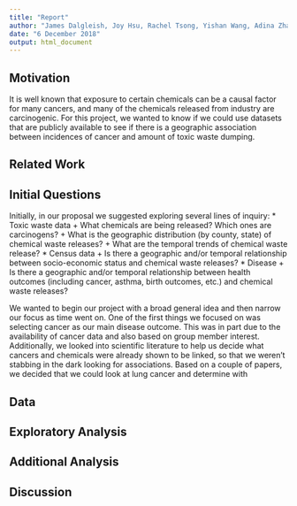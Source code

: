 ```yaml
---
title: "Report"
author: "James Dalgleish, Joy Hsu, Rachel Tsong, Yishan Wang, Adina Zhang"
date: "6 December 2018"
output: html_document
---
```


## Motivation

It is well known that exposure to certain chemicals can be a causal factor for many cancers, and many of the chemicals released from industry are carcinogenic. For this project, we wanted to know if we could use datasets that are publicly available to see if there is a geographic association between incidences of cancer and amount of toxic waste dumping. 

## Related Work

## Initial Questions

Initially, in our proposal we suggested exploring several lines of inquiry:
* Toxic waste data
  + What chemicals are being released? Which ones are carcinogens?
  + What is the geographic distribution (by county, state) of chemical waste releases?
  + What are the temporal trends of chemical waste release?
* Census data
  + Is there a geographic and/or temporal relationship between socio-economic status and chemical waste releases?
* Disease
  + Is there a geographic and/or temporal relationship between health outcomes (including cancer, asthma, birth outcomes, etc.) and chemical waste releases?
  
We wanted to begin our project with a broad general idea and then narrow our focus as time went on. One of the first things we focused on was selecting cancer as our main disease outcome. This was in part due to the availability of cancer data and also based on group member interest. Additionally, we looked into scientific literature to help us decide what cancers and chemicals were already shown to be linked, so that we weren't stabbing in the dark looking for associations. Based on a couple of papers, we decided that we could look at lung cancer and determine with

## Data

## Exploratory Analysis

## Additional Analysis

## Discussion




















